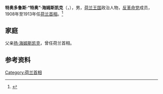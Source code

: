 '''特奥多鲁斯·“特奥”·海姆斯凯克'''（{{lang-nl|Theodorus "Theo" Heemskerk}}，{{bd|1852年|7月20日|1932年|6月12日}}），男，[[荷兰王国|荷兰王国]]政治人物，[[反革命党|反革命党]]成员，1908年至1913年任[[荷兰首相|荷兰首相]]。<ref>{{cite web|url=http://resources.huygens.knaw.nl/bwn1880-2000/lemmata/bwn3/heemskerk|title=Heemskerk, Theodorus (1852-1932)|publisher=Huygens ING|date=2013-11-12|accessdate=2019-02-08|language=nl|archive-date=2020-12-03|archive-url=https://web.archive.org/web/20201203141802/http://resources.huygens.knaw.nl/bwn1880-2000/lemmata/bwn3/heemskerk|dead-url=no}}</ref>

== 家庭 ==
父亲[[扬·海姆斯凯克|扬·海姆斯凯克]]，曾任荷兰首相。

== 参考资料 ==
{{reflist}}

{{荷兰人物小作品}}

{{Authority control}}
{{DEFAULTSORT:Heemskerk, Theo}}
[[Category:荷兰首相|Category:荷兰首相]]